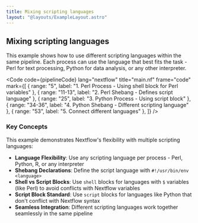 ```yaml
---
title: Mixing scripting languages
layout: "@layouts/ExampleLayout.astro"
---
```



<div class="blg-summary example">
<h2>Mixing scripting languages</h2>

<p class="">
  This example shows how to use different scripting languages within the same pipeline. Each process can use the language that best fits the task - Perl for text processing, Python for data analysis, or any other interpreter.
</p>

<Code
  code={pipelineCode}
  lang="nextflow"
  title="main.nf"
  frame="code"
  mark={[
    { range: "5", label: "1. Perl Process - Using shell block for Perl variables" },
    { range: "11-13", label: "2. Perl Shebang - Defines script language" },
    { range: "25", label: "3. Python Process - Using script block" },
    { range: "34-36", label: "4. Python Shebang - Different scripting language" },
    { range: "53", label: "5. Connect different languages" },
  ]}
/>

</div>

### Key Concepts

This example demonstrates Nextflow's flexibility with multiple scripting languages:

- **Language Flexibility**: Use any scripting language per process - Perl, Python, R, or any interpreter
- **Shebang Declarations**: Define the script language with `#!/usr/bin/env <language>`
- **Shell vs Script Blocks**: Use `shell` blocks for languages with `$` variables (like Perl) to avoid conflicts with Nextflow variables
- **Script Block Standard**: Use `script` blocks for languages like Python that don't conflict with Nextflow syntax
- **Seamless Integration**: Different scripting languages work together seamlessly in the same pipeline
